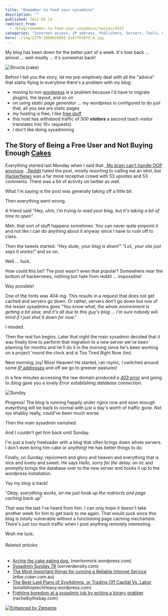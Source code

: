 ```yaml
---
title: "Remember to feed your sysadmins"
description: ""
published: 2012-05-14
redirect_from:
  - /blog/remember-to-feed-your-sysadmins/swizec/4332
categories: "Internet access, IP address, Publishers, Servers, Tools, Uncategorized, Unix, WordPress"
hero: ./img/2270-1800816503_6147f638fd_m.jpg
---
```


My blog has been down for the better part of a week. It's now back ... almost ... well mostly ... it's somewhat back!

![Strucla (cake)](./img/Strucla-cake178f7b.jpeg "Strucla (cake)")

Before I tell you the story, let me pre-emptively deal with all the "advice" that starts flying in everytime there's a problem with my blog:

- moving to not-[wordpress](http://wordpress.org "WordPress") is a problem because I'd have to migrate plugins, the layout, and so on
- on using _static page generator_ ... my wordpress is configured to do just that, all you see are static pages
- my hosting is free, I like [free stuff](http://FreeStuff4Free.com "Free Stuff")
- this host has withstood traffic of _500 **visitors**_ a second (each visitor translates into 10+ requests)
- I don't like doing sysadmining

## The Story of Being a Free User and Not Buying Enough [Cakes](http://en.wikipedia.org/wiki/Cake "Cake")

Everything started last Monday when I said that _[My brain can't handle OOP anymore](https://swizec.com/blog/my-brain-cant-handle-oop-anymore/ "My brain can’t handle OOP anymore"). _[Reddit](http://reddit.com/ "Reddit") hated the post, mostly resorting to calling me an idiot, but [HackerNews](http://news.ycombinator.com/ "Hacker News") was a far more receptive crowd with 53 upvotes and 53 comments. There was a bit of activity on twitter as well.

What I'm saying is the post was generally taking off a little bit.

Then everything went wrong.

A friend said _"Hey, uhm, I'm trying to read your blog, but it's taking a bit of time to open"_.

Meh, that sort of stuff happens sometimes. You can never quite pinpoint it and not like I can do anything about it anyway since I have to rush off to class.

Then the tweets started. _"Hey dude, your blog is down!" "LoL, your site just says It works!"_ and so on.

Well ... fuck.

How could this be? The post wasn't even that popular? Somewhere near the bottom of hackernews, nothing but hate from reddit ... impossible!

Way possible!

One of the fonts was 404-ing. This results in a request that does not get cached and servers go down. Or rather, servers don't go down but one of the lesser sysadmins goes _"You know what, the whole environment is getting a bit slow, and it's all due to this guy's blog ... I'm sure nobody will mind if I just shut it down for now."_

I minded.

Then the real fun begins. Later that night the main sysadmin decided that it was finally time to perform that migration to a new server we've been planning for months and he'll do it in the morning since he's been working on a project 'round the clock and is Too Tired Right Now (tm).

Next morning, joy! Bliss! Heaven! He started, ran rsyinc, I switched around some [IP addresses](http://en.wikipedia.org/wiki/IP_address "IP address") and off we go to greener pastures!

In a few minutes accessing the raw domain produced a _[403 error](http://en.wikipedia.org/wiki/HTTP_403 "HTTP 403")_ and going to /blog gave you a lovely _Error establishing database connection._

![Sunday](./img/2270-1800816503_6147f638fd_m.jpg "Sunday")

Progress! The blog is running happily under nginx now and soon enough eveyrthing will be back to normal with just a day's worth of traffic gone. Not too shabby really, could've been much worse.

Then the main sysadmin vanished.

And I couldn't get him back until Sunday.

I'm just a lowly freeloader with a blog that often brings down whole servers. I don't even bring him cake or anything! He has better things to do.

Finally, on Sunday, rejoicment and glory and heaven and everything that is nice and lovely and sweet. He says _Hello, sorry for the delay._ on irc and promptly brings the database over to the new server and hooks it up to the wordpress installation.

Yay my blog is back!

_"Okay, everything works, let me just hook up the redirects and page caching back up"_

That was the last I've heard from him. I can only hope it doesn't take another week for him to get back to me again. That would suck since this blog is totally vulnerable without a functioning page caching mechanism. There's just too much traffic when I post anything remotely interesting.

Wish me luck.

###### Related articles

- [Archie the cake eating dog.](http://mertonmick.wordpress.com/2012/05/10/archie-the-cake-eating-dog/) (mertonmick.wordpress.com)
- [Sysadmin Sunday 78](http://blog.serverdensity.com/2012/05/06/sysadmin-sunday-78/) (serverdensity.com)
- [The Most Important things for running a Reliable Internet Service](http://etbe.coker.com.au/2012/04/17/reliable-internet-service/) (etbe.coker.com.au)
- [The Best-Laid Plans of SysAdmins, or Trading Off Capital Vs. Labor](http://smallshoptechheavy.wordpress.com/2012/04/16/the-best-laid-plans-of-sysadmins-or-trading-off-capital-vs-labor/) (smallshoptechheavy.wordpress.com)
- [Fighting boredom at a sysadmin job by writing a binary grabber](http://rachelbythebay.com/w/2012/03/07/nb/) (rachelbythebay.com)

[![Enhanced by Zemanta](https://img.zemanta.com/zemified_e.png?x-id=a5f67f2f-69ec-487c-b09a-07778bf5a1c3)](http://www.zemanta.com/?px "Enhanced by Zemanta")
